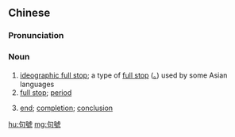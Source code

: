 {{also|句号}}
==Chinese==
{{zh-forms|s=句号}}

===Pronunciation===
{{zh-pron
|m=jùhào,er=y
|c=geoi3 hou6
|mn=kù-hō
|cat=n
}}

===Noun===
{{zh-noun}}

# [[ideographic full stop]]; a type of [[full stop]] ([[。]]) used by some Asian languages
# [[full stop]]; [[period]]
# {{lb|zh|figurative}} [[end]]; [[completion]]; [[conclusion]]

{{zh-cat|Punctuation marks}}

[[hu:句號]]
[[mg:句號]]